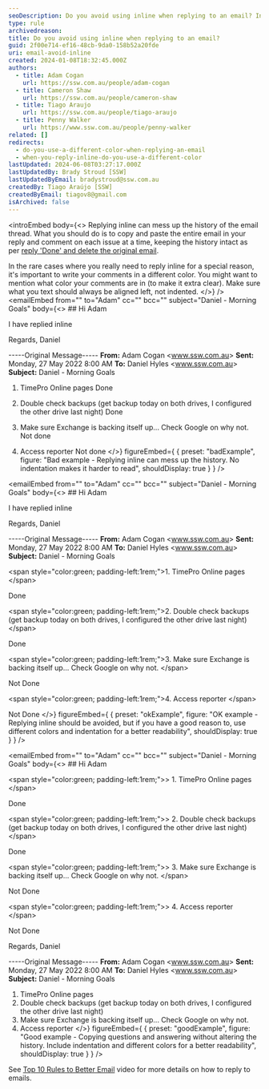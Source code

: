 ```yaml
---
seoDescription: Do you avoid using inline when replying to an email? Instead, copy and paste the entire email in your reply, commenting on each issue at a time, keeping the history intact.
type: rule
archivedreason:
title: Do you avoid using inline when replying to an email?
guid: 2f00e714-ef16-48cb-9da0-158b52a20fde
uri: email-avoid-inline
created: 2024-01-08T18:32:45.000Z
authors:
  - title: Adam Cogan
    url: https://ssw.com.au/people/adam-cogan
  - title: Cameron Shaw
    url: https://ssw.com.au/people/cameron-shaw
  - title: Tiago Araujo
    url: https://ssw.com.au/people/tiago-araujo
  - title: Penny Walker
    url: https://www.ssw.com.au/people/penny-walker
related: []
redirects:
  - do-you-use-a-different-color-when-replying-an-email
  - when-you-reply-inline-do-you-use-a-different-color
lastUpdated: 2024-06-08T03:27:17.000Z
lastUpdatedBy: Brady Stroud [SSW]
lastUpdatedByEmail: bradystroud@ssw.com.au
createdBy: Tiago Araújo [SSW]
createdByEmail: tiagov8@gmail.com
isArchived: false
---
```


<introEmbed
  body={<>
Replying inline can mess up the history of the email thread. What you should do is to copy and paste the entire email in your reply and comment on each issue at a time, keeping the history intact as per [reply 'Done' and delete the original email](/dones-do-you-reply-done-and-delete-the-original-email).

In the rare cases where you really need to reply inline for a special reason, it's important to write your comments in a different color. You might want to mention what color your comments are in (to make it extra clear). Make sure what you text should always be aligned left, not indented.
  </>}
/>
<emailEmbed
  from=""
  to="Adam"
  cc=""
  bcc=""
  subject="Daniel - Morning Goals"
  body={<>
    ## Hi Adam

I have replied inline

Regards,
Daniel

-----Original Message-----
**From:** Adam Cogan &lt;www.ssw.com.au&gt;
**Sent:** Monday, 27 May 2022 8:00 AM
**To:** Daniel Hyles &lt;www.ssw.com.au&gt;
**Subject:** Daniel - Morning Goals

1. TimePro Online pages
   Done

2. Double check backups (get backup today on both drives, I configured the other drive last night)
   Done

3. Make sure Exchange is backing itself up... Check Google on why not.
   Not done

4. Access reporter
   Not done
  </>}
  figureEmbed={ {
    preset: "badExample",
    figure: "Bad example - Replying inline can mess up the history. No indentation makes it harder to read",
    shouldDisplay: true
  } }
/>

<emailEmbed
  from=""
  to="Adam"
  cc=""
  bcc=""
  subject="Daniel - Morning Goals"
  body={<>
    ## Hi Adam

I have replied inline

Regards,
Daniel

-----Original Message-----
**From:** Adam Cogan &lt;www.ssw.com.au&gt;
**Sent:** Monday, 27 May 2022 8:00 AM
**To:** Daniel Hyles &lt;www.ssw.com.au&gt;
**Subject:** Daniel - Morning Goals

&lt;span style="color:green; padding-left:1rem;"&gt;1. TimePro Online pages &lt;/span&gt;

Done

&lt;span style="color:green; padding-left:1rem;"&gt;2. Double check backups (get backup today on both drives, I configured the other drive last night) &lt;/span&gt;

Done

&lt;span style="color:green; padding-left:1rem;"&gt;3. Make sure Exchange is backing itself up... Check Google on why not. &lt;/span&gt;

Not Done

&lt;span style="color:green; padding-left:1rem;"&gt;4. Access reporter &lt;/span&gt;

Not Done
  </>}
  figureEmbed={ {
    preset: "okExample",
    figure: "OK example - Replying inline should be avoided, but if you have a good reason to, use different colors and indentation for a better readability",
    shouldDisplay: true
  } }
/>

<emailEmbed
  from=""
  to="Adam"
  cc=""
  bcc=""
  subject="Daniel - Morning Goals"
  body={<>
    ## Hi Adam

&lt;span style="color:green; padding-left:1rem;"&gt;&gt; 1. TimePro Online pages &lt;/span&gt;

Done

&lt;span style="color:green; padding-left:1rem;"&gt;&gt; 2. Double check backups (get backup today on both drives, I configured the other drive last night) &lt;/span&gt;

Done

&lt;span style="color:green; padding-left:1rem;"&gt;&gt; 3. Make sure Exchange is backing itself up... Check Google on why not. &lt;/span&gt;

Not Done

&lt;span style="color:green; padding-left:1rem;"&gt;&gt; 4. Access reporter &lt;/span&gt;

Not Done

Regards,
Daniel

-----Original Message-----
**From:** Adam Cogan &lt;www.ssw.com.au&gt;
**Sent:** Monday, 27 May 2022 8:00 AM
**To:** Daniel Hyles &lt;www.ssw.com.au&gt;
**Subject:** Daniel - Morning Goals

1. TimePro Online pages
2. Double check backups (get backup today on both drives, I configured the other drive last night)
3. Make sure Exchange is backing itself up... Check Google on why not.
4. Access reporter
  </>}
  figureEmbed={ {
    preset: "goodExample",
    figure: "Good example - Copying questions and answering without altering the history. Include indentation and different colors for a better readability",
    shouldDisplay: true
  } }
/>

See [Top 10 Rules to Better Email](https://tv.ssw.com/top-rules-to-better-email-by-ulysses-maclaren/) video for more details on how to reply to emails.
